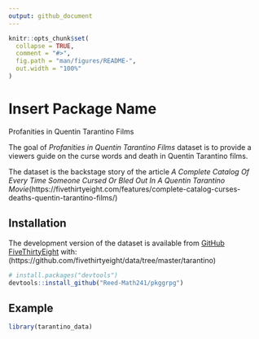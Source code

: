 ```yaml
---
output: github_document
---
```


<!-- README.md is generated from README.Rmd. Please edit that file -->

<!-- You'll still need to render `README.Rmd` regularly, to keep `README.md` up-to-date. `devtools::build_readme()` is handy for this.  -->

```r
knitr::opts_chunk$set(
  collapse = TRUE,
  comment = "#>",
  fig.path = "man/figures/README-",
  out.width = "100%"
)
```

# Insert Package Name

<!-- badges: start -->
Profanities in Quentin Tarantino Films
<!-- badges: end -->

The goal of *Profanities in Quentin Tarantino Films* dataset is to provide a viewers guide on the curse words and death in Quentin Tarantino films.

The dataset is the backstage story of the article *A Complete Catalog Of Every Time Someone Cursed Or Bled Out In A Quentin Tarantino Movie*(https://fivethirtyeight.com/features/complete-catalog-curses-deaths-quentin-tarantino-films/)

## Installation

The development version of the dataset is available from [GitHub FiveThirtyEight](https://github.com/fivethirtyeight) with: (https://github.com/fivethirtyeight/data/tree/master/tarantino)

``` r
# install.packages("devtools")
devtools::install_github("Reed-Math241/pkggrpg")
```
## Example


```r
library(tarantino_data)
```





